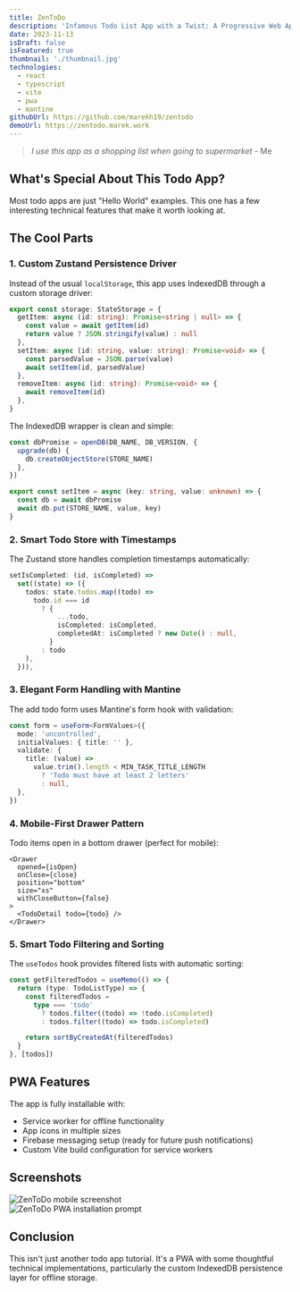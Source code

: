 ```yaml
---
title: ZenToDo
description: 'Infamous Todo List App with a Twist: A Progressive Web App (PWA) that functions seamlessly offline, boasting persistent storage.'
date: 2023-11-13
isDraft: false
isFeatured: true
thumbnail: './thumbnail.jpg'
technologies:
  - react
  - typescript
  - vite
  - pwa
  - mantine
githubUrl: https://github.com/marekh19/zentodo
demoUrl: https://zentodo.marek.work
---
```




> _I use this app as a shopping list when going to supermarket_ - Me

## What's Special About This Todo App?

Most todo apps are just "Hello World" examples. This one has a few interesting technical features that make it worth looking at.

## The Cool Parts

### 1. Custom Zustand Persistence Driver

Instead of the usual `localStorage`, this app uses IndexedDB through a custom storage driver:

```typescript
export const storage: StateStorage = {
  getItem: async (id: string): Promise<string | null> => {
    const value = await getItem(id)
    return value ? JSON.stringify(value) : null
  },
  setItem: async (id: string, value: string): Promise<void> => {
    const parsedValue = JSON.parse(value)
    await setItem(id, parsedValue)
  },
  removeItem: async (id: string): Promise<void> => {
    await removeItem(id)
  },
}
```

The IndexedDB wrapper is clean and simple:

```typescript
const dbPromise = openDB(DB_NAME, DB_VERSION, {
  upgrade(db) {
    db.createObjectStore(STORE_NAME)
  },
})

export const setItem = async (key: string, value: unknown) => {
  const db = await dbPromise
  await db.put(STORE_NAME, value, key)
}
```

### 2. Smart Todo Store with Timestamps

The Zustand store handles completion timestamps automatically:

```typescript
setIsCompleted: (id, isCompleted) =>
  set((state) => ({
    todos: state.todos.map((todo) =>
      todo.id === id
        ? {
            ...todo,
            isCompleted: isCompleted,
            completedAt: isCompleted ? new Date() : null,
          }
        : todo
    ),
  })),
```

### 3. Elegant Form Handling with Mantine

The add todo form uses Mantine's form hook with validation:

```typescript
const form = useForm<FormValues>({
  mode: 'uncontrolled',
  initialValues: { title: '' },
  validate: {
    title: (value) =>
      value.trim().length < MIN_TASK_TITLE_LENGTH
        ? 'Todo must have at least 2 letters'
        : null,
  },
})
```

### 4. Mobile-First Drawer Pattern

Todo items open in a bottom drawer (perfect for mobile):

```tsx
<Drawer
  opened={isOpen}
  onClose={close}
  position="bottom"
  size="xs"
  withCloseButton={false}
>
  <TodoDetail todo={todo} />
</Drawer>
```

### 5. Smart Todo Filtering and Sorting

The `useTodos` hook provides filtered lists with automatic sorting:

```typescript
const getFilteredTodos = useMemo(() => {
  return (type: TodoListType) => {
    const filteredTodos =
      type === 'todo'
        ? todos.filter((todo) => !todo.isCompleted)
        : todos.filter((todo) => todo.isCompleted)

    return sortByCreatedAt(filteredTodos)
  }
}, [todos])
```

## PWA Features

The app is fully installable with:

- Service worker for offline functionality
- App icons in multiple sizes
- Firebase messaging setup (ready for future push notifications)
- Custom Vite build configuration for service workers

## Screenshots

<div className="mt-16 grid grid-cols-1 gap-10 lg:grid-cols-2">
  <div class="mockup-phone max-w-full w-fit border-primary">
    <div class="mockup-phone-camera" />
    <div class="mockup-phone-display overflow-hidden w-fit h-fit max-w-full">
      <Image
        src={mobileScreenshotImg}
        alt="ZenToDo mobile screenshot"
        width={mobileScreenshotImg.width / 2}
        densities={[2]}
        class="not-prose"
      />
    </div>
  </div>

  <div class="mockup-phone max-w-full w-fit border-primary">
    <div class="mockup-phone-camera" />
    <div class="mockup-phone-display w-fit overflow-hidden h-fit max-w-full">
      <Image
        src={pwaPromptImg}
        alt="ZenToDo PWA installation prompt"
        width={pwaPromptImg.width / 2}
        densities={[2]}
        class="not-prose"
      />
    </div>
  </div>
</div>

## Conclusion

This isn't just another todo app tutorial. It's a PWA with some thoughtful technical implementations, particularly the custom IndexedDB persistence layer for offline storage.
